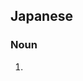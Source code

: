 ==Japanese==
{{ja-kanjitab|yomi=irr|sort=こたつ}}

{{juku|sort=こたつ|c=y}}

===Noun===
{{ja-noun|こたつ|コタツ}}

# {{altspelling|炬燵|lang=ja}}
